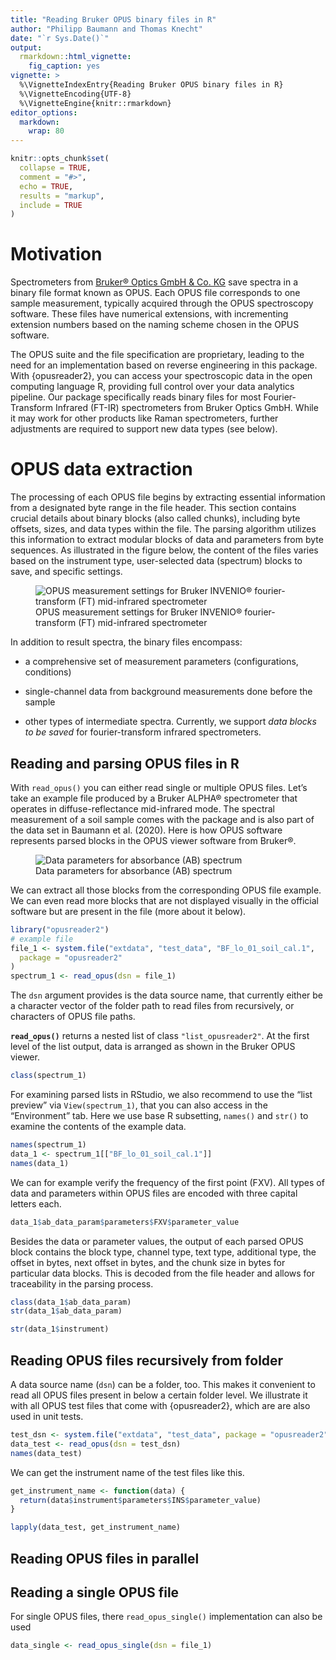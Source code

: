 ```yaml
---
title: "Reading Bruker OPUS binary files in R"
author: "Philipp Baumann and Thomas Knecht"
date: "`r Sys.Date()`"
output:
  rmarkdown::html_vignette:
    fig_caption: yes
vignette: >
  %\VignetteIndexEntry{Reading Bruker OPUS binary files in R}
  %\VignetteEncoding{UTF-8}
  %\VignetteEngine{knitr::rmarkdown}
editor_options: 
  markdown: 
    wrap: 80
---
```


```r
knitr::opts_chunk$set(
  collapse = TRUE,
  comment = "#>",
  echo = TRUE,
  results = "markup",
  include = TRUE
)
```

# Motivation

Spectrometers from [Bruker® Optics GmbH & Co.
KG](https://www.bruker.com/en.html) save spectra in a binary file format known
as OPUS. Each OPUS file corresponds to one sample measurement, typically
acquired through the OPUS spectroscopy software. These files have numerical
extensions, with incrementing extension numbers based on the naming scheme
chosen in the OPUS software.

The OPUS suite and the file specification are proprietary, leading to the need
for an implementation based on reverse engineering in this package. With
{opusreader2}, you can access your spectroscopic data in the open computing
language R, providing full control over your data analytics pipeline. Our
package specifically reads binary files for most Fourier-Transform Infrared
(FT-IR) spectrometers from Bruker Optics GmbH. While it may work for other
products like Raman spectrometers, further adjustments are required to support
new data types (see below).

# OPUS data extraction

The processing of each OPUS file begins by extracting essential information from
a designated byte range in the file header. This section contains crucial
details about binary blocks (also called chunks), including byte offsets, sizes,
and data types within the file. The parsing algorithm utilizes this information
to extract modular blocks of data and parameters from byte sequences. As
illustrated in the figure below, the content of the files varies based on the
instrument type, user-selected data (spectrum) blocks to save, and specific
settings.

![OPUS measurement settings for Bruker INVENIO® fourier-transform (FT)
mid-infrared
spectrometer](images/opus-measurement-settings.png){#fig:opus_settings}

In addition to result spectra, the binary files encompass:

-   a comprehensive set of measurement parameters (configurations, conditions)

-   single-channel data from background measurements done before the sample

-   other types of intermediate spectra. Currently, we support *data blocks to
    be saved* for fourier-transform infrared spectrometers.

## Reading and parsing OPUS files in R

With `read_opus()` you can either read single or multiple OPUS files. Let's take
an example file produced by a Bruker ALPHA® spectrometer that operates in
diffuse-reflectance mid-infrared mode. The spectral measurement of a soil sample
comes with the package and is also part of the data set in Baumann et al.
(2020). Here is how OPUS software represents parsed blocks in the OPUS viewer
software from Bruker®.

![Data parameters for absorbance (AB) spectrum](images/OPUS_block1.png)

We can extract all those blocks from the corresponding OPUS file example. We can
even read more blocks that are not displayed visually in the official software
but are present in the file (more about it below).

```r
library("opusreader2")
# example file
file_1 <- system.file("extdata", "test_data", "BF_lo_01_soil_cal.1",
  package = "opusreader2"
)
spectrum_1 <- read_opus(dsn = file_1)
```

The `dsn` argument provides is the data source name, that currently either be a
character vector of the folder path to read files from recursively, or
characters of OPUS file paths.

**`read_opus()`** returns a nested list of class `"list_opusreader2"`. At the
first level of the list output, data is arranged as shown in the Bruker OPUS
viewer.

```r
class(spectrum_1)
```

For examining parsed lists in RStudio, we also recommend to use the "list
preview" via `View(spectrum_1)`, that you can also access in the "Environment"
tab. Here we use base R subsetting, `names()` and `str()` to examine the
contents of the example data.

```r
names(spectrum_1)
data_1 <- spectrum_1[["BF_lo_01_soil_cal.1"]]
names(data_1)
```

We can for example verify the frequency of the first point (FXV). All types of
data and parameters within OPUS files are encoded with three capital letters
each.

```r
data_1$ab_data_param$parameters$FXV$parameter_value
```

Besides the data or parameter values, the output of each parsed OPUS block
contains the block type, channel type, text type, additional type, the offset in
bytes, next offset in bytes, and the chunk size in bytes for particular data
blocks. This is decoded from the file header and allows for traceability in the
parsing process.

```r
class(data_1$ab_data_param)
str(data_1$ab_data_param)
```

```r
str(data_1$instrument)
```

## Reading OPUS files recursively from folder

A data source name (`dsn`) can be a folder, too. This makes it convenient to
read all OPUS files present in below a certain folder level. We illustrate it
with all OPUS test files that come with {opusreader2}, which are are also used
in unit tests.

```r
test_dsn <- system.file("extdata", "test_data", package = "opusreader2")
data_test <- read_opus(dsn = test_dsn)
names(data_test)
```

We can get the instrument name of the test files like this.

```r
get_instrument_name <- function(data) {
  return(data$instrument$parameters$INS$parameter_value)
}

lapply(data_test, get_instrument_name)
```

## Reading OPUS files in parallel

## Reading a single OPUS file

For single OPUS files, there `read_opus_single()` implementation can also be
used

```r
data_single <- read_opus_single(dsn = file_1)
```

